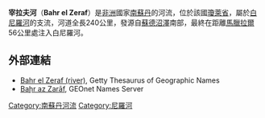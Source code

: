 '''宰拉夫河'''（'''Bahr el Zeraf'''）是[[非洲|非洲]]國家[[南蘇丹|南蘇丹]]的河流，位於該國[[瓊萊省|瓊萊省]]，屬於[[白尼羅河|白尼羅河]]的支流，河道全長240公里，發源自[[蘇德沼澤|蘇德沼澤]]南部，最終在距離[[馬臘拉爾|馬臘拉爾]]56公里處注入白尼羅河。

==外部連結==
*[http://www.getty.edu/vow/TGNFullDisplay?find=Zaraf&place=&nation=&prev_page=1&english=Y&subjectid=1132150 Bahr el Zeraf (river)]{{Wayback|url=http://www.getty.edu/vow/TGNFullDisplay?find=Zaraf&place=&nation=&prev_page=1&english=Y&subjectid=1132150 |date=20110607093604 }}, Getty Thesaurus of Geographic Names
*[http://earth-info.nga.mil/gns/html/ Baḩr az Zarāf]{{Wayback|url=http://earth-info.nga.mil/gns/html/ |date=20080309045124 }},  GEOnet Names Server

{{coord|9|24|45|N|31|9|52|E|display=title}}
{{SouthSudan-stub}}
{{南蘇丹河流}}
{{DEFAULTSORT:Zeraf}}
[[Category:南蘇丹河流|Category:南蘇丹河流]]
[[Category:尼羅河|Category:尼羅河]]